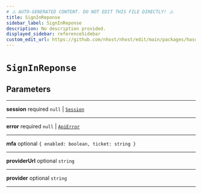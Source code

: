 ```yaml
---
# ⚠️ AUTO-GENERATED CONTENT. DO NOT EDIT THIS FILE DIRECTLY! ⚠️
title: SignInReponse
sidebar_label: SignInReponse
description: No description provided.
displayed_sidebar: referenceSidebar
custom_edit_url: https://github.com/nhost/nhost/edit/main/packages/hasura-auth-js/src/utils/types.ts#L106
---
```


# `SignInReponse`

## Parameters

---

**<span className="parameter-name">session</span>** <span className="optional-status">required</span> `null` | [`Session`](/reference/docgen/javascript/auth/types/session)

---

**<span className="parameter-name">error</span>** <span className="optional-status">required</span> `null` | [`ApiError`](/reference/docgen/javascript/auth/types/api-error)

---

**<span className="parameter-name">mfa</span>** <span className="optional-status">optional</span> `{ enabled: boolean, ticket: string }`

---

**<span className="parameter-name">providerUrl</span>** <span className="optional-status">optional</span> `string`

---

**<span className="parameter-name">provider</span>** <span className="optional-status">optional</span> `string`

---
